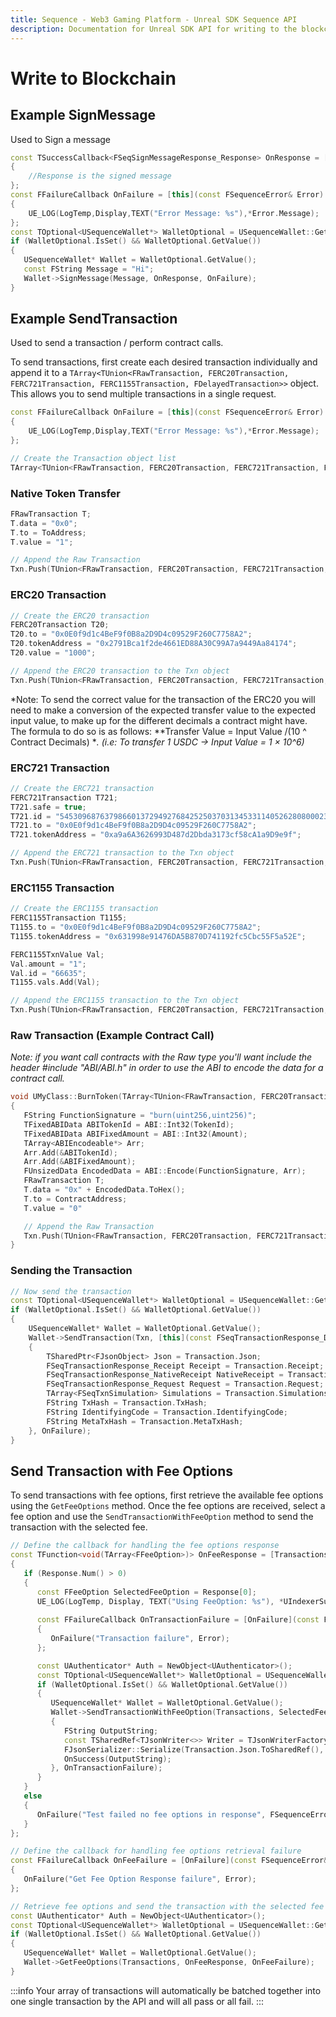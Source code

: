 ```yaml
---
title: Sequence - Web3 Gaming Platform - Unreal SDK Sequence API
description: Documentation for Unreal SDK API for writing to the blockchain with the Sequence infrastructure stack for web3 gaming.
---
```


# Write to Blockchain

## Example SignMessage

Used to Sign a message

```cpp
const TSuccessCallback<FSeqSignMessageResponse_Response> OnResponse = [this] (const FSeqSignMessageResponse_Response& Response)
{
	//Response is the signed message
};
const FFailureCallback OnFailure = [this](const FSequenceError& Error)
{
	UE_LOG(LogTemp,Display,TEXT("Error Message: %s"),*Error.Message);
};
const TOptional<USequenceWallet*> WalletOptional = USequenceWallet::Get();
if (WalletOptional.IsSet() && WalletOptional.GetValue())
{
   USequenceWallet* Wallet = WalletOptional.GetValue();
   const FString Message = "Hi";
   Wallet->SignMessage(Message, OnResponse, OnFailure);
}
```
## Example SendTransaction

Used to send a transaction / perform contract calls.

To send transactions, first create each desired transaction individually and append it to a `TArray<TUnion<FRawTransaction, FERC20Transaction, FERC721Transaction, FERC1155Transaction, FDelayedTransaction>>` object. This allows you to send multiple transactions in a single request.

```cpp
const FFailureCallback OnFailure = [this](const FSequenceError& Error)
{
	UE_LOG(LogTemp,Display,TEXT("Error Message: %s"),*Error.Message);
};

// Create the Transaction object list
TArray<TUnion<FRawTransaction, FERC20Transaction, FERC721Transaction, FERC1155Transaction, FDelayedTransaction>> Txn;
```

### Native Token Transfer

```cpp 
FRawTransaction T;
T.data = "0x0";
T.to = ToAddress;
T.value = "1";

// Append the Raw Transaction
Txn.Push(TUnion<FRawTransaction, FERC20Transaction, FERC721Transaction, FERC1155Transaction, FDelayedTransaction>(T));
```

### ERC20 Transaction

```cpp
// Create the ERC20 transaction
FERC20Transaction T20;
T20.to = "0x0E0f9d1c4BeF9f0B8a2D9D4c09529F260C7758A2";
T20.tokenAddress = "0x2791Bca1f2de4661ED88A30C99A7a9449Aa84174";
T20.value = "1000";

// Append the ERC20 transaction to the Txn object
Txn.Push(TUnion<FRawTransaction, FERC20Transaction, FERC721Transaction, FERC1155Transaction, FDelayedTransaction>(T20));
```

*Note: To send the correct value for the transaction of the ERC20 you will need to make a conversion of the expected transfer value to the expected input value, to make up for the different decimals a contract might have. The formula to do so is as follows: **Transfer Value = Input Value /(10 ^ Contract Decimals) **.
(i.e: To transfer 1 USDC -> Input Value = 1 × 10^6)*

### ERC721 Transaction

```cpp
// Create the ERC721 transaction
FERC721Transaction T721;
T721.safe = true;
T721.id = "54530968763798660137294927684252503703134533114052628080002308208148824588621";
T721.to = "0x0E0f9d1c4BeF9f0B8a2D9D4c09529F260C7758A2";
T721.tokenAddress = "0xa9a6A3626993D487d2Dbda3173cf58cA1a9D9e9f";

// Append the ERC721 transaction to the Txn object
Txn.Push(TUnion<FRawTransaction, FERC20Transaction, FERC721Transaction, FERC1155Transaction, FDelayedTransaction>(T721));
```

### ERC1155 Transaction

```cpp
// Create the ERC1155 transaction
FERC1155Transaction T1155;
T1155.to = "0x0E0f9d1c4BeF9f0B8a2D9D4c09529F260C7758A2";
T1155.tokenAddress = "0x631998e91476DA5B870D741192fc5Cbc55F5a52E";

FERC1155TxnValue Val;
Val.amount = "1";
Val.id = "66635";
T1155.vals.Add(Val);

// Append the ERC1155 transaction to the Txn object
Txn.Push(TUnion<FRawTransaction, FERC20Transaction, FERC721Transaction, FERC1155Transaction, FDelayedTransaction>(T1155));
```

### Raw Transaction (Example Contract Call)

*Note: if you want call contracts with the Raw type you'll want include the header #include "ABI/ABI.h" in order to use the ABI to encode the data for a contract call.*

```cpp
void UMyClass::BurnToken(TArray<TUnion<FRawTransaction, FERC20Transaction, FERC721Transaction, FERC1155Transaction, FDelayedTransaction>> Txn, FString ContractAddress, int32 TokenId, int32 Amount)
{
   FString FunctionSignature = "burn(uint256,uint256)";
   TFixedABIData ABITokenId = ABI::Int32(TokenId);
   TFixedABIData ABIFixedAmount = ABI::Int32(Amount);
   TArray<ABIEncodeable*> Arr;
   Arr.Add(&ABITokenId);
   Arr.Add(&ABIFixedAmount);
   FUnsizedData EncodedData = ABI::Encode(FunctionSignature, Arr);
   FRawTransaction T;
   T.data = "0x" + EncodedData.ToHex();
   T.to = ContractAddress;
   T.value = "0"

   // Append the Raw Transaction
   Txn.Push(TUnion<FRawTransaction, FERC20Transaction, FERC721Transaction, FERC1155Transaction, FDelayedTransaction>(T));
}
```

### Sending the Transaction

```cpp
// Now send the transaction
const TOptional<USequenceWallet*> WalletOptional = USequenceWallet::Get();
if (WalletOptional.IsSet() && WalletOptional.GetValue())
{
	USequenceWallet* Wallet = WalletOptional.GetValue();
	Wallet->SendTransaction(Txn, [this](const FSeqTransactionResponse_Data& Transaction)
	{
        TSharedPtr<FJsonObject> Json = Transaction.Json;
        FSeqTransactionResponse_Receipt Receipt = Transaction.Receipt;
        FSeqTransactionResponse_NativeReceipt NativeReceipt = Transaction.NativeReceipt;
        FSeqTransactionResponse_Request Request = Transaction.Request;
        TArray<FSeqTxnSimulation> Simulations = Transaction.Simulations;
        FString TxHash = Transaction.TxHash;
        FString IdentifyingCode = Transaction.IdentifyingCode;
        FString MetaTxHash = Transaction.MetaTxHash;
	}, OnFailure);
}
```

## Send Transaction with Fee Options

To send transactions with fee options, first retrieve the available fee options using the `GetFeeOptions` method. Once the fee options are received, select a fee option and use the `SendTransactionWithFeeOption` method to send the transaction with the selected fee.

```cpp
// Define the callback for handling the fee options response
const TFunction<void(TArray<FFeeOption>)> OnFeeResponse = [Transactions, OnSuccess, OnFailure](const TArray<FFeeOption>& Response)
{
   if (Response.Num() > 0)
   {
      const FFeeOption SelectedFeeOption = Response[0];
      UE_LOG(LogTemp, Display, TEXT("Using FeeOption: %s"), *UIndexerSupport::StructToString(SelectedFeeOption));
      
      const FFailureCallback OnTransactionFailure = [OnFailure](const FSequenceError& Error)
      {
         OnFailure("Transaction failure", Error);
      };

      const UAuthenticator* Auth = NewObject<UAuthenticator>();
      const TOptional<USequenceWallet*> WalletOptional = USequenceWallet::Get(Auth->GetStoredCredentials().GetCredentials());
      if (WalletOptional.IsSet() && WalletOptional.GetValue())
      {
         USequenceWallet* Wallet = WalletOptional.GetValue();
         Wallet->SendTransactionWithFeeOption(Transactions, SelectedFeeOption, [=](const FSeqTransactionResponse_Data& Transaction)
         {
            FString OutputString;
            const TSharedRef<TJsonWriter<>> Writer = TJsonWriterFactory<>::Create(&OutputString);
            FJsonSerializer::Serialize(Transaction.Json.ToSharedRef(), Writer);
            OnSuccess(OutputString);
         }, OnTransactionFailure);
      }
   }
   else
   {
      OnFailure("Test failed no fee options in response", FSequenceError(EErrorType::EmptyResponse, "Empty fee option response"));
   }
};

// Define the callback for handling fee options retrieval failure
const FFailureCallback OnFeeFailure = [OnFailure](const FSequenceError& Error)
{
   OnFailure("Get Fee Option Response failure", Error);
};

// Retrieve fee options and send the transaction with the selected fee option
const UAuthenticator* Auth = NewObject<UAuthenticator>();
const TOptional<USequenceWallet*> WalletOptional = USequenceWallet::Get(Auth->GetStoredCredentials().GetCredentials());
if (WalletOptional.IsSet() && WalletOptional.GetValue())
{
   USequenceWallet* Wallet = WalletOptional.GetValue();
   Wallet->GetFeeOptions(Transactions, OnFeeResponse, OnFeeFailure);
}
```

:::info
Your array of transactions will automatically be batched together into one single transaction by the API and will all pass or all fail.
:::